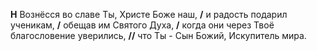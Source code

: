 **Н** Вознёсся во славе Ты, Христе Боже наш, **/** и радость подарил ученикам, **/** обещав им Святого Духа, **/** когда они через Твоё благословение уверились, **//** что Ты - Сын Божий, Искупитель мира.
